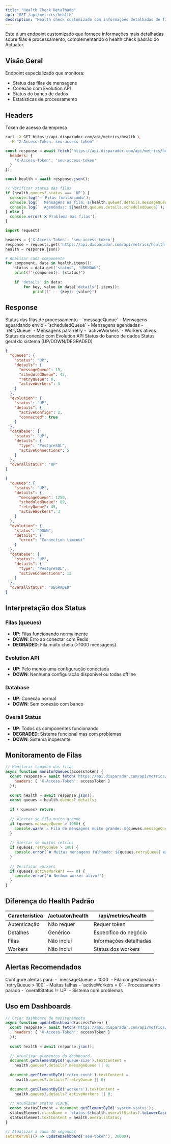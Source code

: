 ```yaml
---
title: "Health Check Detalhado"
api: "GET /api/metrics/health"
description: "Health check customizado com informações detalhadas de filas e processamento"
---
```


<Tip>
Este é um endpoint customizado que fornece informações mais detalhadas sobre filas e processamento, complementando o health check padrão do Actuator.
</Tip>

## Visão Geral

Endpoint especializado que monitora:
- Status das filas de mensagens
- Conexão com Evolution API
- Status do banco de dados
- Estatísticas de processamento

## Headers

<ParamField header="X-Access-Token" type="string" required>
  Token de acesso da empresa
</ParamField>

<RequestExample>

```bash cURL
curl -X GET https://api.disparador.com/api/metrics/health \
  -H "X-Access-Token: seu-access-token"
```

```javascript JavaScript
const response = await fetch('https://api.disparador.com/api/metrics/health', {
  headers: {
    'X-Access-Token': 'seu-access-token'
  }
});

const health = await response.json();

// Verificar status das filas
if (health.queues?.status === 'UP') {
  console.log('✅ Filas funcionando');
  console.log(`  Mensagens na fila: ${health.queues.details.messageQueue}`);
  console.log(`  Agendadas: ${health.queues.details.scheduledQueue}`);
} else {
  console.error('❌ Problema nas filas');
}
```

```python Python
import requests

headers = {'X-Access-Token': 'seu-access-token'}
response = requests.get('https://api.disparador.com/api/metrics/health', headers=headers)
health = response.json()

# Analisar cada componente
for component, data in health.items():
    status = data.get('status', 'UNKNOWN')
    print(f"{component}: {status}")
    
    if 'details' in data:
        for key, value in data['details'].items():
            print(f"  - {key}: {value}")
```

</RequestExample>

## Response

<ResponseField name="queues" type="object">
  Status das filas de processamento
  
  <Expandable title="Detalhes das filas">
    - `messageQueue` - Mensagens aguardando envio
    - `scheduledQueue` - Mensagens agendadas
    - `retryQueue` - Mensagens para retry
    - `activeWorkers` - Workers ativos
  </Expandable>
</ResponseField>

<ResponseField name="evolution" type="object">
  Status da conexão com Evolution API
</ResponseField>

<ResponseField name="database" type="object">
  Status do banco de dados
</ResponseField>

<ResponseField name="overallStatus" type="string">
  Status geral do sistema (UP/DOWN/DEGRADED)
</ResponseField>

<ResponseExample>

```json 200 - Sistema Saudável
{
  "queues": {
    "status": "UP",
    "details": {
      "messageQueue": 15,
      "scheduledQueue": 42,
      "retryQueue": 0,
      "activeWorkers": 3
    }
  },
  "evolution": {
    "status": "UP",
    "details": {
      "activeConfigs": 2,
      "connected": true
    }
  },
  "database": {
    "status": "UP",
    "details": {
      "type": "PostgreSQL",
      "activeConnections": 5
    }
  },
  "overallStatus": "UP"
}
```

```json 503 - Sistema Degradado
{
  "queues": {
    "status": "UP",
    "details": {
      "messageQueue": 1250,
      "scheduledQueue": 89,
      "retryQueue": 45,
      "activeWorkers": 3
    }
  },
  "evolution": {
    "status": "DOWN",
    "details": {
      "error": "Connection timeout"
    }
  },
  "database": {
    "status": "UP",
    "details": {
      "type": "PostgreSQL",
      "activeConnections": 12
    }
  },
  "overallStatus": "DEGRADED"
}
```

</ResponseExample>

## Interpretação dos Status

### Filas (queues)
- **UP**: Filas funcionando normalmente
- **DOWN**: Erro ao conectar com Redis
- **DEGRADED**: Fila muito cheia (>1000 mensagens)

### Evolution API
- **UP**: Pelo menos uma configuração conectada
- **DOWN**: Nenhuma configuração disponível ou todas offline

### Database
- **UP**: Conexão normal
- **DOWN**: Sem conexão com banco

### Overall Status
- **UP**: Todos os componentes funcionando
- **DEGRADED**: Sistema funcional mas com problemas
- **DOWN**: Sistema inoperante

## Monitoramento de Filas

```javascript
// Monitorar tamanho das filas
async function monitorQueues(accessToken) {
  const response = await fetch('https://api.disparador.com/api/metrics/health', {
    headers: { 'X-Access-Token': accessToken }
  });
  
  const health = await response.json();
  const queues = health.queues?.details;
  
  if (!queues) return;
  
  // Alertar se fila muito grande
  if (queues.messageQueue > 1000) {
    console.warn(`⚠️ Fila de mensagens muito grande: ${queues.messageQueue}`);
  }
  
  // Alertar se muitos retries
  if (queues.retryQueue > 100) {
    console.error(`❌ Muitas mensagens falhando: ${queues.retryQueue} em retry`);
  }
  
  // Verificar workers
  if (queues.activeWorkers === 0) {
    console.error('❌ Nenhum worker ativo!');
  }
}
```

## Diferença do Health Padrão

| Característica | /actuator/health | /api/metrics/health |
|----------------|------------------|---------------------|
| Autenticação | Não requer | Requer token |
| Detalhes | Genérico | Específico do negócio |
| Filas | Não inclui | Informações detalhadas |
| Workers | Não inclui | Status dos workers |

## Alertas Recomendados

<Warning>
Configure alertas para:
- `messageQueue > 1000` - Fila congestionada
- `retryQueue > 100` - Muitas falhas
- `activeWorkers = 0` - Processamento parado
- `overallStatus != UP` - Sistema com problemas
</Warning>

## Uso em Dashboards

```javascript
// Criar dashboard de monitoramento
async function updateDashboard(accessToken) {
  const response = await fetch('https://api.disparador.com/api/metrics/health', {
    headers: { 'X-Access-Token': accessToken }
  });
  
  const health = await response.json();
  
  // Atualizar elementos do dashboard
  document.getElementById('queue-size').textContent = 
    health.queues?.details?.messageQueue || 0;
  
  document.getElementById('retry-count').textContent = 
    health.queues?.details?.retryQueue || 0;
  
  document.getElementById('workers').textContent = 
    health.queues?.details?.activeWorkers || 0;
  
  // Atualizar status visual
  const statusElement = document.getElementById('system-status');
  statusElement.className = `status-${health.overallStatus?.toLowerCase()}`;
  statusElement.textContent = health.overallStatus;
}

// Atualizar a cada 30 segundos
setInterval(() => updateDashboard('seu-token'), 30000);
```